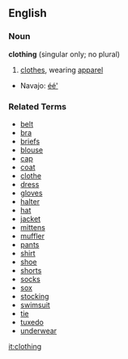 ==English==
===Noun===
'''clothing''' (singular only; no plural)

# [[clothes]], wearing [[apparel]]


*Navajo: [[éé']]

===Related Terms===
*[[belt]]
*[[bra]]
*[[briefs]]
*[[blouse]]
*[[cap]]
*[[coat]]
*[[clothe]]
*[[dress]]
*[[gloves]]
*[[halter]]
*[[hat]]
*[[jacket]]
*[[mittens]]
*[[muffler]]
*[[pants]]
*[[shirt]]
*[[shoe]]
*[[shorts]]
*[[socks]]
*[[sox]]
*[[stocking]]
*[[swimsuit]]
*[[tie]]
*[[tuxedo]]
*[[underwear]]

[[it:clothing]]